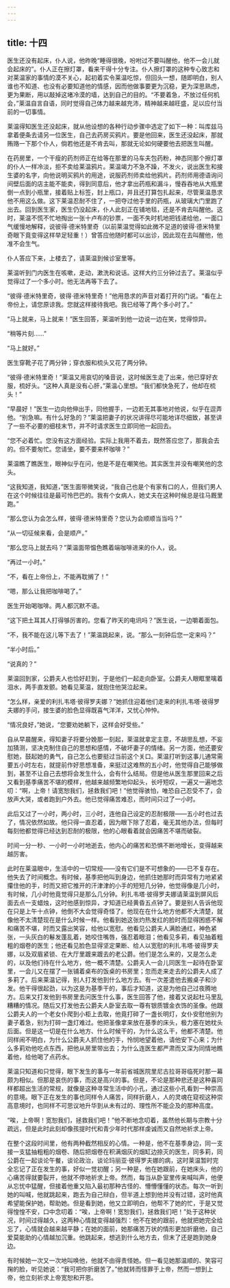 ```yaml
---
---
---
```

title: 十四
---




医生还没有起床，仆人说，他昨晚“睡得很晚，吩咐过不要叫醒他，他不一会儿就会起床的”。仆人正在擦灯罩，看来干得十分专注。仆人擦灯罩的这种专心致志和对莱温家的事情的漠不关心，起初着实令莱温吃惊，但回头一想，随即明白，别人谁也不知道、也没有必要知道他的情感，因而他做事要更为沉稳，更为深思熟虑，更为果断，用以敲掉这堵冷漠的墙，达到自己的目的。“不要着急，不放过任何机会，”莱温自言自语，同时觉得自己体力越来越充沛，精神越来越旺盛，足以应付当前的一切事情。

莱温得知医生还没起床，就从他设想的各种行动步骤中选定了如下一种：叫库兹马拿着便条去请另一位医生，自己去药房买鸦片。要是他回来，医生还没起床，那就贿赂一下那个仆人，倘若他还是不肯去叫，那就无论如何硬要他去把医生叫醒。

在药房里，一个干瘦的药剂师正在给等在那里的马车夫包药粉，神态同那个擦灯罩的仆人一样冷淡，拒不卖给莱温鸦片。莱温竭力不急不躁，不发火，说出医生和接生婆的名字，向他说明买鸦片的用途，说服药剂师卖给他鸦片。药剂师用德语询问间壁后面的店主能不能卖，得到同意后，他才拿出药瓶和漏斗，慢吞吞地从大瓶里倒一点到小瓶里，接着贴上标签，封上瓶口，并且还打算包扎起来，尽管莱温恳求他不用这么做。这下莱温忍耐不住了，一把夺过他手里的药瓶，从玻璃大门里跑了出去。回到医生家，医生仍没起床，仆人此刻正在铺地毯，还是不肯去叫醒他。这时，莱温不慌不忙地掏出一张十卢布的钞票，一面不失时机地把钱递给他，一面口气缓慢地解释，说彼得·德米特里奇（以前莱温觉得如此微不足道的彼得·德米特里奇眼下竟变得这样举足轻重！）曾答应他随时都可以出诊，因此现在去叫醒他，他准不会生气。

仆人答应下来，上楼去了，请莱温到候诊室里等。

莱温听到门内医生在咳嗽，走动，漱洗和说话。这样大约三分钟过去了。莱温似乎觉得过了一个多小时。他无法再等下去了。

“彼得·德米特里奇，彼得·德米特里奇！”他用恳求的声音对着打开的门说。“看在上帝份上，请您原谅我。您就这样接待我吧。我已经等了两个多小时了。”

“马上就来，马上就来！”医生回答，莱温听到他一边说一边在笑，觉得惊异。

“稍等片刻……”

“马上就好。”

医生穿靴子花了两分钟；穿衣服和梳头又花了两分钟。

“彼得·德米特里奇！”莱温又用哀切的嗓音说，这时候医生走了出来，他已穿好衣服，梳好头。“这种人真是没有心肝，”莱温心里想。“我们都快急死了，他却在梳头！”

“早晨好！”医生一边向他伸出手，同他握手，一边若无其事地对他说，似乎在逗弄他。“别急嘛。有什么好急的？”莱温把妻子的状况讲得尽可能地详尽细致，甚至讲了一些不必要的细枝末节，并不时请求医生立即同他一起回去。

“您不必着忙。您没有这方面经验。实际上我用不着去，既然答应您了，那我会去的。但不要匆忙。您请坐，要不要来杯咖啡？”

莱温瞧了瞧医生，眼神似乎在问，他是不是在嘲笑他。其实医生并没有嘲笑他的念头。

“这我知道，我知道，”医生面带微笑说，“我自己也是个有家有口的人，但我们男人在这个时候往往是最可怜巴巴的。我有个女病人，她丈夫在这种时候总是往马厩里跑。”

“那么您认为会怎么样，彼得·德米特里奇？您认为会顺顺当当吗？”

“从一切征候来看，会是顺产。”

“那么您马上就去吗？”莱温面带愠色瞧着端咖啡进来的仆人，说。

“再过一小时。”

“不，看在上帝份上，不能再耽搁了！”

“嗯，那么让我把咖啡喝了。”

医生开始喝咖啡。两人都沉默不语。

“这下把土耳其人打得够厉害的。您看了昨天的电讯吗？”医生说，一边嚼着面包。

“不，我不能在这儿等下去了！”莱温跳起来，说。“那么一刻钟后您一定来吗？”

“半小时后。”

“说真的？”

莱温回到家，公爵夫人也恰好赶到，于是他们一起走向卧室。公爵夫人眼眶里噙着泪水，两手直发颤。她看见莱温，就抱住他哭泣起来。

“怎么样，亲爱的利扎韦塔·彼得罗夫娜？”她抓住迎着他们走来的利扎韦塔·彼得罗夫娜的手问，接生婆的脸色显得既喜气洋洋，又忧心忡忡。

“情况良好，”她说，“您要劝她躺下，这样会好受些。”

自从早晨醒来，得知妻子将要分娩那一刻起，莱温就拿定主意，不胡思乱想，不妄加猜测，坚决克制住自己的思想和感情，不破坏妻子的情绪。另一方面，他还要安慰她，鼓起她的勇气，自己怎么也要挺过当前这个关口。莱温打听到这事儿通常需要五小时左右，就提前作好思想准备，来挺过这难熬的五小时，他觉得自己能够做到，甚至不让自己去想将会发生什么，会有什么结局。但是他从医生那里回来之后又看到基季痛苦不堪的模样，他越来越频繁地仰起头，长吁短叹，一遍又一遍地念叨：“啊，上帝！请宽恕我们，拯救我们吧！”他觉得骇怕，唯恐自己忍受不了，会放声大哭，或者跑到户外去。他已觉得痛苦难忍，而时间只过了一小时。

此后又过了一小时，两小时，三小时，连他自己设定的忍耐极限——五小时也过去了，情况依然如故。他只得一直忍着，因为眼下除了忍着，毫无其他办法，但每时每刻他都觉得已经达到忍耐的极限，他的心眼看着就会因痛苦不堪而破裂。

时间一分一秒、一小时一小时地逝去，他内心的痛苦和恐惧不断地增长，变得越来越厉害。

此时在莱温眼中，生活中的一切常规——没有它们是不可想象的——已不复存在。他失去了时间概念。有时候，基季把他叫到身边，他抓住她那时而异常有力地紧紧攥住他的手，时而又把它推开的汗津津的小手的短短几分钟，他觉得像是几小时，有时候，几小时他竟觉得只是那么几分钟。利扎韦塔·彼得罗夫娜请莱温到屏风后面去点一支蜡烛，这时他感到惊异，才知道已经黄昏五点钟了。要是别人告诉他现在只是上午十点钟，他倒不大会觉得奇怪了。他现在在什么地方他都不大清楚，就像他不太清楚现在是什么时候一样。他看到她这张灼热发红的脸时而显得困惑不解和痛苦不堪，时而又露出笑容，给他以宽慰。他看见公爵夫人满脸通红，神色紧张，一头灰白的鬈发蓬乱着，她咬住嘴唇，强忍着眼泪；他看见多莉，看见抽着粗粗的烟卷的医生；他还看见脸色显得坚定果断、给人以宽慰的利扎韦塔·彼得罗夫娜，以及双眉紧锁、在大厅里踱来踱去的老公爵。他们是怎么来的，又是怎么走的，以及他们待在什么地方，他一概不清楚。公爵夫人一会儿同医生一起待在卧室里，一会儿又在摆了一张铺着桌布的饭桌的书房里；忽而走来走去的公爵夫人成了多莉了。后来莱温记得，别人打发他到什么地方去。有一次差遣他去搬桌子和沙发。他干得很起劲，以为这是为基季干的，事后才知道，这是为他自己过夜腾地方。后来又打发他到书房里去问医生什么事，医生回答了他，接着又说起杜马里乱糟糟的情况。随后又打发他去公爵夫人卧室去取一尊有银质镀金衣饰的圣像。他跟公爵夫人的一个老女仆爬到小柜上去取，他竟打碎了一盏长明灯，女仆安慰他别为妻子着急，别为打碎一盏灯难过。他把圣像拿来放在基季的床头，极力塞在她枕头后面。但是这一切是在什么地方、什么时候干的，为什么这么干，他都不清楚。他同样闹不明白，为什么公爵夫人抓住他的手，怜悯地望着他，请他安下心来；为什么多莉劝他吃点东西，把他从房里带出去；为什么连医生都严肃而又深为同情地瞧着他，给他喝了点药水。

莱温只知道和只觉得，眼下发生的事与一年前省城医院里尼古拉哥哥临死时那一幕颇为相似。但那是哀伤的事，而这是高兴的事。但是，不论是那种悲还是这种喜同样都超出生活的常规，就像是这种寻常生活中的小孔，通过这些小孔看到一种崇高的意境。眼下正在发生的事也同样令人痛苦，同样折磨人，人的灵魂在窥视这种崇高意境时，也同样不可思议地升华到从未有过的、理性所不能企及的那种高度。

“唉，上帝啊！宽恕我们，拯救我们吧！”他不断地念叨着，虽然他长期与宗教十分疏远，但是此时此刻却像孩提时代和青少年时代那样虔诚而又自然地祈求上帝。

在整个这段时间里，他有两种截然相反的心情。一种是，他不在基季身边，同一支接一支猛抽粗粗的烟卷、随后把烟卷在积满烟灰的烟缸边捺灭的医生，同多莉，同公爵在一起谈论午餐，谈论政治，谈论玛丽亚·彼得罗夫娜的病，这时莱温暂时完全忘记了正在发生的事，好似一觉初醒；另一种是，他在她跟前，在她床头，他的心痛苦得就要裂开，他就不停地祈求上帝。然而，每当从卧室里传来喊叫声，他便从忘忧中猛醒，但接着他重又陷入最初那种古怪的、懵懵懂懂的状态。每次一听到她的叫喊，他就跳起来，跑去为自己辩白，但半道上想到他并没有过错，这时他真希望能保护她，帮助她。但是看到她，他又立即明白，他帮不了她的忙，于是又觉得惶惶不安，口中念叨着：“唉，上帝啊！宽恕我们，拯救我们吧！”处于这种状况，时间过得越久，这两种心情就变得越强烈：他不在她的跟前，他就把她完全给忘了，心情就会越来越平静；在她的面前，她那痛苦万状的情形更加折磨他，自己爱莫能助的心情越加沉重。他跳起来，想逃到什么地方去，但末了还是跑到她身边。

有时候她一次又一次地叫唤他，他就不由得责怪她。但一看见她那温顺的、笑容可掬的脸，听见她说：“我可把你折磨苦了。”他就转而怪罪于上帝，然而一想到上帝，他立刻祈求上帝宽恕和开恩。